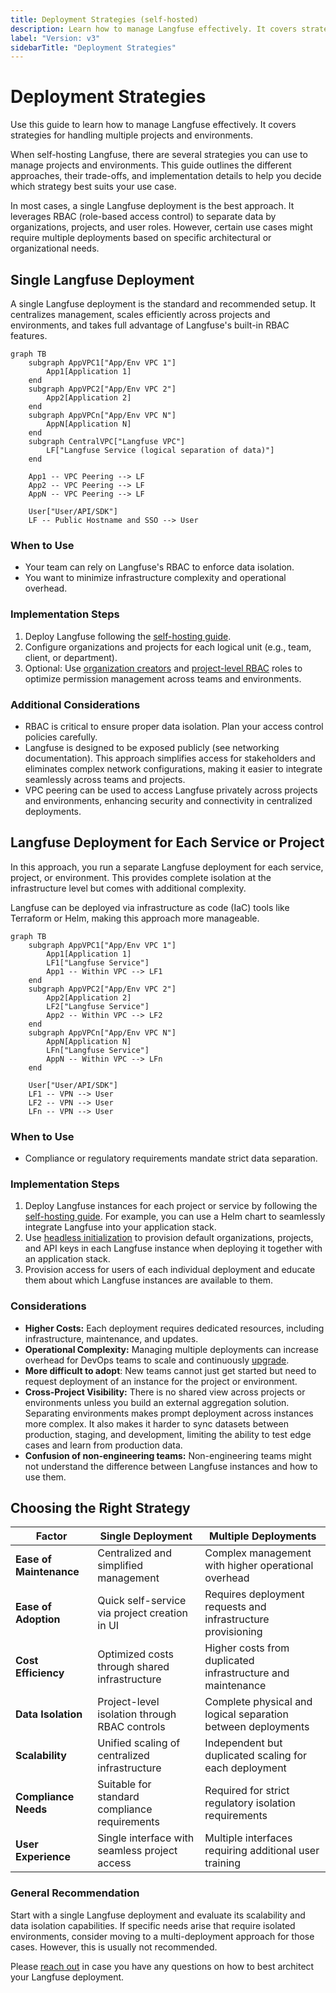 ```yaml
---
title: Deployment Strategies (self-hosted)
description: Learn how to manage Langfuse effectively. It covers strategies for handling multiple projects and environments.
label: "Version: v3"
sidebarTitle: "Deployment Strategies"
---
```


# Deployment Strategies

Use this guide to learn how to manage Langfuse effectively. It covers strategies for handling multiple projects and environments.

When self-hosting Langfuse, there are several strategies you can use to manage projects and environments. This guide outlines the different approaches, their trade-offs, and implementation details to help you decide which strategy best suits your use case.

In most cases, a single Langfuse deployment is the best approach. It leverages RBAC (role-based access control) to separate data by organizations, projects, and user roles. However, certain use cases might require multiple deployments based on specific architectural or organizational needs.

## Single Langfuse Deployment

A single Langfuse deployment is the standard and recommended setup. It centralizes management, scales efficiently across projects and environments, and takes full advantage of Langfuse's built-in RBAC features.

<div className="border rounded p-4 pt-0 bg-card mt-6">

```mermaid
graph TB
    subgraph AppVPC1["App/Env VPC 1"]
        App1[Application 1]
    end
    subgraph AppVPC2["App/Env VPC 2"]
        App2[Application 2]
    end
    subgraph AppVPCn["App/Env VPC N"]
        AppN[Application N]
    end
    subgraph CentralVPC["Langfuse VPC"]
        LF["Langfuse Service (logical separation of data)"]
    end

    App1 -- VPC Peering --> LF
    App2 -- VPC Peering --> LF
    AppN -- VPC Peering --> LF

    User["User/API/SDK"]
    LF -- Public Hostname and SSO --> User
```

</div>

### When to Use

- Your team can rely on Langfuse's RBAC to enforce data isolation.
- You want to minimize infrastructure complexity and operational overhead.

### Implementation Steps

1. Deploy Langfuse following the [self-hosting guide](/self-hosting).
2. Configure organizations and projects for each logical unit (e.g., team, client, or department).
3. Optional: Use [organization creators](/self-hosting/administration/organization-creators) and [project-level RBAC](/docs/rbac) roles to optimize permission management across teams and environments.

### Additional Considerations

- RBAC is critical to ensure proper data isolation. Plan your access control policies carefully.
- Langfuse is designed to be exposed publicly (see networking documentation). This approach simplifies access for stakeholders and eliminates complex network configurations, making it easier to integrate seamlessly across teams and projects.
- VPC peering can be used to access Langfuse privately across projects and environments, enhancing security and connectivity in centralized deployments.

## Langfuse Deployment for Each Service or Project

In this approach, you run a separate Langfuse deployment for each service, project, or environment. This provides complete isolation at the infrastructure level but comes with additional complexity.

Langfuse can be deployed via infrastructure as code (IaC) tools like Terraform or Helm, making this approach more manageable.

<div className="border rounded p-4 pt-0 bg-card mt-6">

```mermaid
graph TB
    subgraph AppVPC1["App/Env VPC 1"]
        App1[Application 1]
        LF1["Langfuse Service"]
        App1 -- Within VPC --> LF1
    end
    subgraph AppVPC2["App/Env VPC 2"]
        App2[Application 2]
        LF2["Langfuse Service"]
        App2 -- Within VPC --> LF2
    end
    subgraph AppVPCn["App/Env VPC N"]
        AppN[Application N]
        LFn["Langfuse Service"]
        AppN -- Within VPC --> LFn
    end

    User["User/API/SDK"]
    LF1 -- VPN --> User
    LF2 -- VPN --> User
    LFn -- VPN --> User
```

</div>

### When to Use

- Compliance or regulatory requirements mandate strict data separation.

### Implementation Steps

1. Deploy Langfuse instances for each project or service by following the [self-hosting guide](/self-hosting). For example, you can use a Helm chart to seamlessly integrate Langfuse into your application stack.
2. Use [headless initialization](/self-hosting/administration/headless-initialization) to provision default organizations, projects, and API keys in each Langfuse instance when deploying it together with an application stack.
3. Provision access for users of each individual deployment and educate them about which Langfuse instances are available to them.

### Considerations

- **Higher Costs:** Each deployment requires dedicated resources, including infrastructure, maintenance, and updates.
- **Operational Complexity:** Managing multiple deployments can increase overhead for DevOps teams to scale and continuously [upgrade](/self-hosting/upgrade).
- **More difficult to adopt**: New teams cannot just get started but need to request deployment of an instance for the project or environment.
- **Cross-Project Visibility:** There is no shared view across projects or environments unless you build an external aggregation solution. Separating environments makes prompt deployment across instances more complex. It also makes it harder to sync datasets between production, staging, and development, limiting the ability to test edge cases and learn from production data.
- **Confusion of non-engineering teams:** Non-engineering teams might not understand the difference between Langfuse instances and how to use them.

## Choosing the Right Strategy

| Factor                  | Single Deployment                             | Multiple Deployments                                         |
| ----------------------- | --------------------------------------------- | ------------------------------------------------------------ |
| **Ease of Maintenance** | Centralized and simplified management         | Complex management with higher operational overhead          |
| **Ease of Adoption**    | Quick self-service via project creation in UI | Requires deployment requests and infrastructure provisioning |
| **Cost Efficiency**     | Optimized costs through shared infrastructure | Higher costs from duplicated infrastructure and maintenance  |
| **Data Isolation**      | Project-level isolation through RBAC controls | Complete physical and logical separation between deployments |
| **Scalability**         | Unified scaling of centralized infrastructure | Independent but duplicated scaling for each deployment       |
| **Compliance Needs**    | Suitable for standard compliance requirements | Required for strict regulatory isolation requirements        |
| **User Experience**     | Single interface with seamless project access | Multiple interfaces requiring additional user training       |

### General Recommendation

Start with a single Langfuse deployment and evaluate its scalability and data isolation capabilities. If specific needs arise that require isolated environments, consider moving to a multi-deployment approach for those cases. However, this is usually not recommended.

Please [reach out](/support) in case you have any questions on how to best architect your Langfuse deployment.
